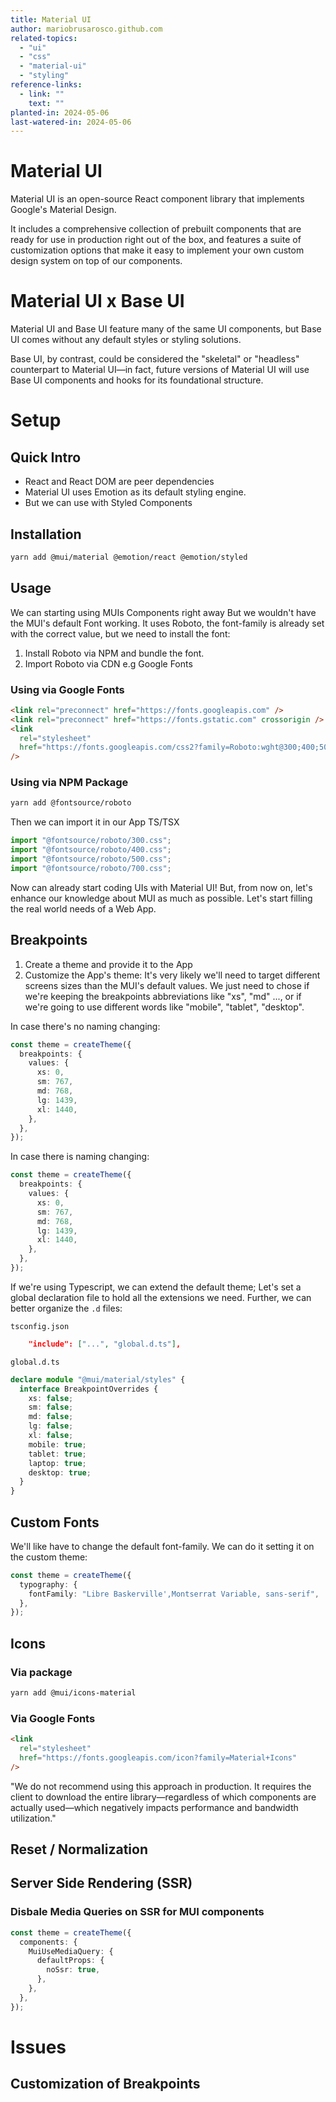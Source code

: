 ```yaml
---
title: Material UI
author: mariobrusarosco.github.com
related-topics:
  - "ui"
  - "css"
  - "material-ui"
  - "styling"
reference-links:
  - link: ""
    text: ""
planted-in: 2024-05-06
last-watered-in: 2024-05-06
---
```


# Material UI

<Quote>
Material UI is an open-source React component library that implements Google's Material Design.

It includes a comprehensive collection of prebuilt components that are ready for use in production right out of the box, and features a suite of customization options that make it easy to implement your own custom design system on top of our components.

</Quote>

# Material UI x Base UI

<Quote>
Material UI and Base UI feature many of the same UI components, but Base UI comes without any default styles or styling solutions.

Base UI, by contrast, could be considered the "skeletal" or "headless" counterpart to Material UI—in fact, future versions of Material UI will use Base UI components and hooks for its foundational structure.

</Quote>

# Setup

## Quick Intro

- React and React DOM are peer dependencies
- Material UI uses Emotion as its default styling engine.
- But we can use with Styled Components

## Installation

```bash
yarn add @mui/material @emotion/react @emotion/styled
```

## Usage

We can starting using MUIs Components right away
But we wouldn't have the MUI's default Font working. It uses Roboto, the font-family is already set with the correct value, but we need to install the font:

1. Install Roboto via NPM and bundle the font.
2. Import Roboto via CDN e.g Google Fonts

### Using via Google Fonts

```html
<link rel="preconnect" href="https://fonts.googleapis.com" />
<link rel="preconnect" href="https://fonts.gstatic.com" crossorigin />
<link
  rel="stylesheet"
  href="https://fonts.googleapis.com/css2?family=Roboto:wght@300;400;500;700&display=swap"
/>
```

### Using via NPM Package

```bash
yarn add @fontsource/roboto
```

Then we can import it in our App TS/TSX

```jsx
import "@fontsource/roboto/300.css";
import "@fontsource/roboto/400.css";
import "@fontsource/roboto/500.css";
import "@fontsource/roboto/700.css";
```

Now can already start coding UIs with Material UI!
But, from now on, let's enhance our knowledge about MUI as much as possible. Let's start filling the real world needs of a Web App.

## Breakpoints

1. Create a theme and provide it to the App
2. Customize the App's theme:
   It's very likely we'll need to target different screens sizes than the MUI's default values. We just need to chose if we're keeping the breakpoints abbreviations like "xs", "md" ..., or if we're going to use different words like "mobile", "tablet", "desktop".

In case there's no naming changing:

```ts
const theme = createTheme({
  breakpoints: {
    values: {
      xs: 0,
      sm: 767,
      md: 768,
      lg: 1439,
      xl: 1440,
    },
  },
});
```

In case there is naming changing:

```ts
const theme = createTheme({
  breakpoints: {
    values: {
      xs: 0,
      sm: 767,
      md: 768,
      lg: 1439,
      xl: 1440,
    },
  },
});
```

If we're using Typescript, we can extend the default theme; Let's set a global declaration file to hold all the extensions we need. Further, we can better organize the `.d` files:

`tsconfig.json`

```json
	"include": ["...", "global.d.ts"],
```

`global.d.ts`

```ts
declare module "@mui/material/styles" {
  interface BreakpointOverrides {
    xs: false;
    sm: false;
    md: false;
    lg: false;
    xl: false;
    mobile: true;
    tablet: true;
    laptop: true;
    desktop: true;
  }
}
```

## Custom Fonts

We'll like have to change the default font-family. We can do it setting it on the custom theme:

```ts
const theme = createTheme({
  typography: {
    fontFamily: "Libre Baskerville',Montserrat Variable, sans-serif",
  },
});
```

## Icons

### Via package

```bash
yarn add @mui/icons-material
```

### Via Google Fonts

```html
<link
  rel="stylesheet"
  href="https://fonts.googleapis.com/icon?family=Material+Icons"
/>
```

<Quote>
  "We do not recommend using this approach in production. It requires the client
  to download the entire library—regardless of which components are actually
  used—which negatively impacts performance and bandwidth utilization."
</Quote>

## Reset / Normalization

## Server Side Rendering (SSR)

### Disbale Media Queries on SSR for MUI components

```ts
const theme = createTheme({
  components: {
    MuiUseMediaQuery: {
      defaultProps: {
        noSsr: true,
      },
    },
  },
});
```

# Issues

## Customization of Breakpoints
